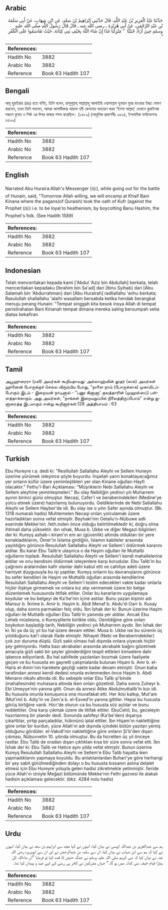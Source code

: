 ## Arabic


<div dir="rtl" lang="ar" style={{fontSize:'larger',backgroundColor:'#f8f9fa',padding:20}}>
حَدَّثَنَا عَبْدُ الْعَزِيزِ بْنُ عَبْدِ اللَّهِ، قَالَ حَدَّثَنِي إِبْرَاهِيمُ بْنُ سَعْدٍ، عَنِ ابْنِ شِهَابٍ، عَنْ أَبِي سَلَمَةَ بْنِ عَبْدِ الرَّحْمَنِ، عَنْ أَبِي هُرَيْرَةَ ـ رضى الله عنه ـ قَالَ قَالَ رَسُولُ اللَّهِ صلى الله عليه وسلم حِينَ أَرَادَ حُنَيْنًا ‏ "‏ مَنْزِلُنَا غَدًا إِنْ شَاءَ اللَّهُ بِخَيْفِ بَنِي كِنَانَةَ، حَيْثُ تَقَاسَمُوا عَلَى الْكُفْرِ ‏"‏‏.‏
</div>
<div style={{backgroundColor:'#f8f9fa',padding:20, marginBottom: 10}}><table> <thead> <tr> <th>References:</th> <th></th> </tr> </thead> <tbody><tr><td>Hadith No</td><td>3882</td></tr><tr><td>Arabic No</td><td>3882</td></tr><tr><td>Reference</td><td>Book 63 Hadith 107</td></tr></tbody></table></div>

## Bengali


<div dir="ltr" lang="bn" style={{fontSize:'larger',backgroundColor:'#f8f9fa',padding:20}}>
আবূ হুরাইরাহ (রাঃ) হতে বর্ণিত, তিনি বলেন, রাসূলুল্লাহ্ সাল্লাল্লাহু আলাইহি ওয়াসাল্লাম হুনায়ন যুদ্ধে যাওয়ার ইচ্ছা পোষণ করলেন, তখন তিনি বললেন, আমরা আগামীকল্য খায়ফে বনী কেনানায় অবতরণ করব ‘ইনশা আল্লাহ্’ যেখানে কুরাইশরা সকলে কুফর ও শির্ক এর উপর থাকার শপথ করেছিল। (১৫৮৯) (আধুনিক প্রকাশনীঃ ৩৫৯৪, ইসলামিক ফাউন্ডেশনঃ ৩৫৯৯)
</div>
<div style={{backgroundColor:'#f8f9fa',padding:20, marginBottom: 10}}><table> <thead> <tr> <th>References:</th> <th></th> </tr> </thead> <tbody><tr><td>Hadith No</td><td>3882</td></tr><tr><td>Arabic No</td><td>3882</td></tr><tr><td>Reference</td><td>Book 63 Hadith 107</td></tr></tbody></table></div>

## English


<div dir="ltr" lang="en" style={{fontSize:'larger',backgroundColor:'#f8f9fa',padding:20}}>
Narrated Abu Huraira:Allah's Messenger (ﷺ), while going out for the battle of Hunain, said, "Tomorrow Allah willing, we will encamp at Khaif Bani Kinana where the pagans(of Quraish) took the oath of Kufr (against the Prophet (ﷺ) i.e. to be loyal to heathenism, by boycotting Banu Hashim, the Prophet's folk. (See Hadith 1589)
</div>
<div style={{backgroundColor:'#f8f9fa',padding:20, marginBottom: 10}}><table> <thead> <tr> <th>References:</th> <th></th> </tr> </thead> <tbody><tr><td>Hadith No</td><td>3882</td></tr><tr><td>Arabic No</td><td>3882</td></tr><tr><td>Reference</td><td>Book 63 Hadith 107</td></tr></tbody></table></div>

## Indonesian


<div dir="ltr" lang="id" style={{fontSize:'larger',backgroundColor:'#f8f9fa',padding:20}}>
Telah menceritakan kepada kami ['Abdul 'Aziz bin Abdullah] berkata, telah menceritakan kepadaku [Ibrahim bin Sa'ad] dari [Ibnu Syihab] dari [Abu Salamah bin 'Abdurrahman] dari [Abu Hurairah] radliallahu 'anhu berkata; Rasulullah shallallahu 'alaihi wasallam bersabda ketika hendak berangkat menuju perang Hunain: "Tempat singgah kita besok insya Allah di tempat peristirahatan Bani Kinanah tempat dimana mereka saling bersumpah setia diatas kekafiran
</div>
<div style={{backgroundColor:'#f8f9fa',padding:20, marginBottom: 10}}><table> <thead> <tr> <th>References:</th> <th></th> </tr> </thead> <tbody><tr><td>Hadith No</td><td>3882</td></tr><tr><td>Arabic No</td><td>3882</td></tr><tr><td>Reference</td><td>Book 63 Hadith 107</td></tr></tbody></table></div>

## Tamil


<div dir="ltr" lang="ta" style={{fontSize:'larger',backgroundColor:'#f8f9fa',padding:20}}>
அபூஹுரைரா (ரலி) அவர்கள் கூறியதாவது: அல்லாஹ்வின் தூதர் (ஸல்) அவர்கள் ஹுனைன் போருக்குச் செல்ல விரும்பிய போது, “நாளை நாம் (போருக்காக) முகாமிடப்போகும் இடம் - இறைவன் நாடினால் - “பனூ கினானா' குலத்தாரின் (முஹஸ்ஸப்) பள்ளத்தாக்காகும். அது அவர்கள், “நாங்கள் இறைமறுப்பில் நிலைத்திருப்போம்” என்று சூளுரைத்த இடமாகும் என்று கூறினார்கள்.128 அத்தியாயம் : 63
</div>
<div style={{backgroundColor:'#f8f9fa',padding:20, marginBottom: 10}}><table> <thead> <tr> <th>References:</th> <th></th> </tr> </thead> <tbody><tr><td>Hadith No</td><td>3882</td></tr><tr><td>Arabic No</td><td>3882</td></tr><tr><td>Reference</td><td>Book 63 Hadith 107</td></tr></tbody></table></div>

## Turkish


<div dir="ltr" lang="tr" style={{fontSize:'larger',backgroundColor:'#f8f9fa',padding:20}}>
Ebu Hureyre r.a. dedi ki: "Reslilullah Sallallahu Aleyhi ve Sellem Huneyn üzerine yürümek isteyince şöyle buyurdu: İnşailah yarın konaklayacağımız yer onların küfür üzere yeminleştikleri yer olan Kinane oğulları Hayfi olacaktır." Fethu'l-Bari Açıklaması: "Müşriklerin Nebi Sallallahu Aleyhi ve Sellem aleyhine yeminleşmeleri." Bu olay Nebiliğin yedinci yılı Muharrem ayının birinci günü olmuştur. Necaşi, Cafer'i ve beraberindekileri (Medine'ye yolcu etmek üzere) hazırlamış bulunuyordu. Geldiklerinde de Nebi Sallallahu Aleyhi ve Sellem Hayber'de idi. Bu olay ise o yılın Safer ayında olmuştur. (Bk. 1318 numaralı hadis) Muhtemelen Necaşi onları yolculamak üzere hazırladıktan sonra vefat etmiştir. Beyhaki'nin Oelailu'n-Nübuwe adlı eserinde Mekke'nin .feth.inden önce olduğu belirtilmektedir ki, doğru olma ihtimali daha yüksektir. ıbn ıshak, Musa b. Ukbe ve diğer Megazi bilginleri der ki: Kureyş ashab-ı kiram'ın em an (güvenlik) altında oldukları bir yere konakladıklarını, Ömer'in İslama girdiğini, İslamın kabileler arasında yayıldığını görünce Resulullah Sallallahu Aleyhi ve Sellem'i öldürmek kararını aldılar. Bu karar Ebu Talib'e ulaşınca o da Haşim oğulları ile Muttalib oğullarını topladı. Resulullah Sallallahu Aleyhi ve Sellem'i kendi mahallelerine aldılar ve onu kendisini öldürmek isteyenlere karşı korudular. Ebu Talib'in bu çağrısını aralarından kafir olanlar dahi kabul etti ve cahiliye adeti üzere hamiyet duygusuyla bu işi yaptılar. Kureyş onların bu davranışlarını görünce bu sefer kendileri ile Haşim ve Muttalib oğulları arasında kendilerine Resulullah Sallallahu Aleyhi ve Sellem'i teslim edecekleri vakte kadar onlarla hiçbir ilişkiye girmemek ve onlara kız alıp vermemek üzere bir belge düzenlemek hususunda ittifak ettiler. Onlar bu kararlarını uygulamaya koydular ve bu belgeyi de Ka'be'nin içine astılar. Bunu yazan kişinin adı Mansur b. İkrime b. Amir b. Haşim b. Abdi Menaf b. Abdu'd-Oarr b. Kusay olup, daha sonra parmakları felç oldu. İbn İshak der ki: Bunun üzerine Haşim oğulları ile Muttalib oğulları Ebu Talib'in yanında yer aldılar. Ancak Ebu Leheb müstesna, o Kureyşlilerle birlikte oldu. Oenildiğine göre onları boykotun başladığı tarih, Nebiliğin yedinci yılı Muharrem ayıdır. İbn İshak der ki: İki ya da üç yıl bu hal üzere devam ettiler. Musa b. Ukbe ise bu sürenin üç yılolduğunu kat'i olarak ifade etmiştir. Nihayet (Nebi ve Beraberindekiler) çok zor duruma düştü. Gizli saklı olması hali dışında onlara yiyecek hiçbir şey gelmiyordu. Hatta bazı akrabaları arasında akrabalık bağını gözetmek amacıyla gizli saklı bir şeyler gönderdiğini tespit ettikleri kimselere dahi işkence ediyorlardı. Bu hal sahifede yazılanları bozmak üzere faaliyete geçen ve bu hususta en gayretli çalışmalarda bulunan Hişam b. Amr b. el-Haris el-Amirı'nin harekete geçtiği vakte kadar devam etmiştir. Onun baba tarafından annesi kendi dedesi onunla evlenmeden önce Haşim b. Abdi Menarın nikahı altında idi. Bu sebeple onlar Ebu Talib şi'binde (mahallesinde) muhasara altında iken onları gözetirdi. Daha sonra Zuheyr b. Ebi Umeyye'nin yanına gitti. Onun da annesi Atike Abdulmuttalib'in kızı idi. Bu hususta onunla konuşunca ona muvafakat etti. Her ikisi kalkıp, Mut'am (Mut'im) b. Adiy'in ve Zem'a b. el-Esved'in yanına gittiler. Hepsi bu hususta görüş birliğine vardı. Hicr'de oturun ca bu hususta söz açtılar ve bunu reddettiler. Ona karşı çıkmak üzere de ittifak ettiler. EbuCehil, bu, geceleyin hazırlanmış bir plandır dedi. Sonunda sahifeyi (Ka'be'den) dışarıya çıkarttılar, yırtıp parçaladılar, hükmünü iptal ettiler. İbn Hişam'ın naklettiğine göre onlar bir kurdun, yüce Allah'ın adı dışında içindeki bütün yazıları yemiş olduğunu gördüler. el-Vakıdl'nin naklettiğine göre onların Şi'b'den dışarı çıkması, Nübuvvetin 10. yılında olmuştur. Bu da hicretten üç yıl önceye rastlar. Ebu Talib de oradan dışarı çıktıktan kısa bir süre sonra vefat etti. İbn İshak der ki: Ebu Talib ve Hatice aynı yılda vefat etmiştir. Bunun üzerine Kureyş Resulullah Sallallahu Aleyhi ve Sellem'e Ebu Talib hayatta iken yapmadıklarını yapmaya koyuldu. Bu anlatılanlardan Buhari'ye göre herhangi bir şey sabit görülmediğinden dolayı o bu hususta kıssanın aslına delalet etmesi için Ebu Hureyre yoluyla gelen hadisi zikretmekle yetinmiştir. İleride yüce Allah'ın izniyle Meğazi bölümünde Mekke'nin Fethi gazvesi ile alakalı hadisin açıklaması gelecektir. (bkz. 4284 nolu hadis)
</div>
<div style={{backgroundColor:'#f8f9fa',padding:20, marginBottom: 10}}><table> <thead> <tr> <th>References:</th> <th></th> </tr> </thead> <tbody><tr><td>Hadith No</td><td>3882</td></tr><tr><td>Arabic No</td><td>3882</td></tr><tr><td>Reference</td><td>Book 63 Hadith 107</td></tr></tbody></table></div>

## Urdu


<div dir="rtl" lang="ur" style={{fontSize:'larger',backgroundColor:'#f8f9fa',padding:20}}>
ہم سے عبدالعزیز بن عبداللہ اویسی نے بیان کیا، انہوں نے کہا مجھ سے ابراہیم بن سعد نے بیان کیا، انہوں نے کہا کہ ہم سے ابن شہاب نے بیان کیا، ان سے سلمہ بن عبدالرحمٰن نے اور ان سے ابوہریرہ رضی اللہ عنہ نے بیان کیا کہ نبی کریم صلی اللہ علیہ وسلم نے جنگ حنین کا قصد کیا تو فرمایا ”ان شاءاللہ کل ہمارا قیام خیف بنی کنانہ میں ہو گا۔“ جہاں مشرکین نے کافر ہی رہنے کے لیے عہد و پیمان کیا تھا۔
</div>
<div style={{backgroundColor:'#f8f9fa',padding:20, marginBottom: 10}}><table> <thead> <tr> <th>References:</th> <th></th> </tr> </thead> <tbody><tr><td>Hadith No</td><td>3882</td></tr><tr><td>Arabic No</td><td>3882</td></tr><tr><td>Reference</td><td>Book 63 Hadith 107</td></tr></tbody></table></div>